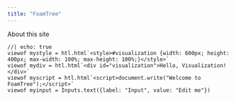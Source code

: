 ```yaml
---
title: "FoamTree"
---
```


About this site

```ojs
//| echo: true
viewof mystyle = htl.html`<style>#visualization {width: 600px; height: 400px; max-width: 100%; max-height: 100%;}</style>`
viewof mydiv = htl.html`<div id="visualization">Hello, Visualization!</div>`
viewof myscript = htl.html`<script>document.write("Welcome to FoamTree");</script>`
viewof myinput = Inputs.text({label: "Input", value: "Edit me"})
```
